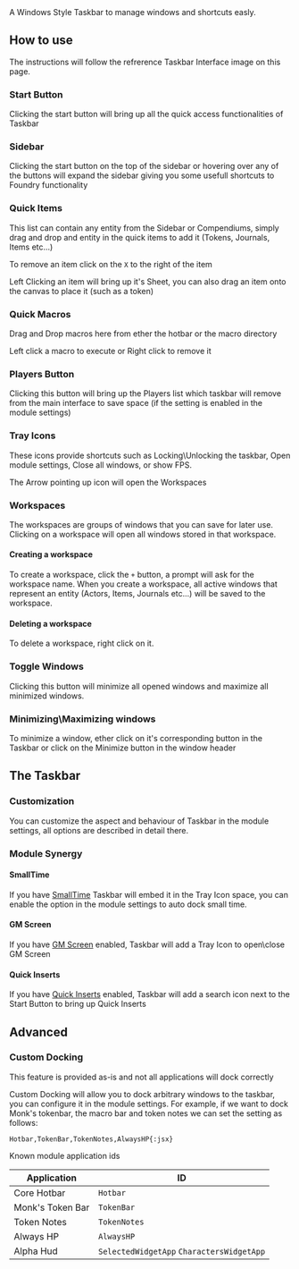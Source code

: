 
<ImageButBetter src="/images/Foundry-Taskbar/Taskbarmain.png" alt="Taskbar Interface" width={2000} height={2000} className={styles.wikiimage}/>
A Windows Style Taskbar to manage windows and shortcuts easly.

## How to use

The instructions will follow the refrerence Taskbar Interface image on
this page.

### Start Button

Clicking the start button will bring up all the quick access
functionalities of Taskbar

### Sidebar

Clicking the start button on the top of the sidebar or hovering over any
of the buttons will expand the sidebar giving you some usefull shortcuts
to Foundry functionality

### Quick Items

This list can contain any entity from the Sidebar or Compendiums, simply
drag and drop and entity in the quick items to add it (Tokens, Journals,
Items etc...)

To remove an item click on the `X` to the right of the item

Left Clicking an item will bring up it's Sheet, you can also drag an
item onto the canvas to place it (such as a token)

### Quick Macros

Drag and Drop macros here from ether the hotbar or the macro directory

Left click a macro to execute or Right click to remove it

### Players Button

Clicking this button will bring up the Players list which taskbar will
remove from the main interface to save space (if the setting is enabled
in the module settings)

### Tray Icons

These icons provide shortcuts such as Locking\\Unlocking the taskbar,
Open module settings, Close all windows, or show FPS.

The Arrow pointing up icon will open the Workspaces

### Workspaces

The workspaces are groups of windows that you can save for later use.
Clicking on a workspace will open all windows stored in that workspace.

#### Creating a workspace

To create a workspace, click the `+` button, a prompt will ask for the
workspace name. When you create a workspace, all active windows that
represent an entity (Actors, Items, Journals etc...) will be saved to
the workspace.

#### Deleting a workspace

To delete a workspace, right click on it.

### Toggle Windows

Clicking this button will minimize all opened windows and maximize all
minimized windows.
<ImageButBetter src="/images/Foundry-Taskbar/Tbmini.png" alt="Minimize Button" width={2000} height={2000} className={styles.wikiimage}/>

### Minimizing\\Maximizing windows

To minimize a window, ether click on it's corresponding button in the
Taskbar or click on the Minimize button in the window header

## The Taskbar

### Customization

You can customize the aspect and behaviour of Taskbar in the module
settings, all options are described in detail there.

### Module Synergy

<ImageButBetter src="/images/Foundry-Taskbar/Tssmalltime.png" alt="SmallTime Integration" width={2000} height={2000} className={styles.wikiimage}/>

#### SmallTime

If you have [SmallTime](https://foundryvtt.com/packages/smalltime)
Taskbar will embed it in the Tray Icon space, you can enable the option
in the module settings to auto dock small time.

#### GM Screen

If you have [GM Screen](https://foundryvtt.com/packages/gm-screen)
enabled, Taskbar will add a Tray Icon to open\\close GM Screen
<ImageButBetter src="/images/Foundry-Taskbar/Tbquickinserts.png" alt="Quick Inserts Integration" width={2000} height={2000} className={styles.wikiimage}/>

#### Quick Inserts

If you have
[Quick Inserts](https://foundryvtt.com/packages/quick-insert) enabled, Taskbar will add a search icon next to the
Start Button to bring up Quick Inserts

## Advanced

### Custom Docking

<Callout type='warning' emoji='⚠️'>
  This feature is provided as-is and not all applications will
dock correctly
</Callout>

Custom Docking will allow you to dock arbitrary windows to the taskbar,
you can configure it in the module settings. For example, if we want to
dock Monk's tokenbar, the macro bar and token notes we can set the
setting as follows:

`Hotbar,TokenBar,TokenNotes,AlwaysHP{:jsx}`

Known module application ids

| Application      | ID                                        |
| ---------------- | ----------------------------------------- |
| Core Hotbar      | `Hotbar`                                  |
| Monk's Token Bar | `TokenBar`                                |
| Token Notes      | `TokenNotes`                              |
| Always HP        | `AlwaysHP`                                |
| Alpha Hud        | `SelectedWidgetApp` `CharactersWidgetApp` |
